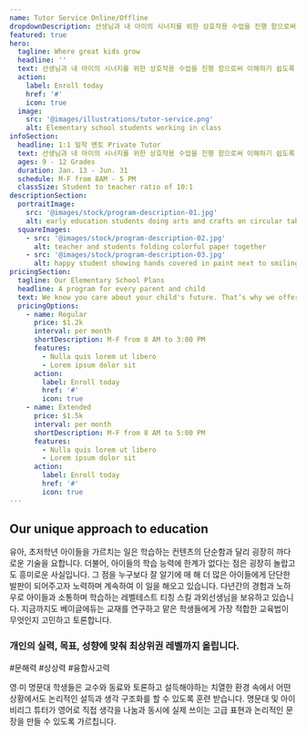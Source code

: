 ```yaml
---
name: Tutor Service Online/Offline
dropdownDescription: 선생님과 내 아이의 시너지를 위한 상호작용 수업을 진행 함으로써 이해하기 쉽도록 개념 설명 , 문제 풀이 및 질의 응답 방식을 통하여 수업을 진행 합니다. 
featured: true
hero:
  tagline: Where great kids grow
  headline: ''
  text: 선생님과 내 아이의 시너지를 위한 상호작용 수업을 진행 함으로써 이해하기 쉽도록 개념 설명 , 문제 풀이 및 질의 응답 방식을 통하여 수업을 진행 합니다. 
  action:
    label: Enroll today
    href: '#'
    icon: true
  image:
    src: '@images/illustrations/tutor-service.png'
    alt: Elementary school students working in class
infoSection:
  headline: 1:1 밀착 멘토 Private Tutor 
  text: 선생님과 내 아이의 시너지를 위한 상호작용 수업을 진행 함으로써 이해하기 쉽도록 개념 설명 , 문제 풀이 및 질의 응답 방식을 통하여 수업을 진행 합니다. Training 을 통하여 계획하는 영어 공부 습관 및 터득을 하도록 합니다. 유아, 초저학년 아이들을 가르치는 일은 학습하는 컨텐츠의 단순함과 달리 굉장히 까다로운 기술을 요합니다. 더불어, 아이들의 학습 능력에 한계가 없다는 점은 굉장히 놀랍고도 흥미로운 사실입니다. 그 점을 누구보다 잘 알기에 매 해 더 많은 아이들에게 단단한 발판이 되어주고자 노력하며 계속하여 이 일을 해오고 있습니다. 다년간의 경험과 노하우로 아이들과 소통하며 학습하는 레벨테스트 티칭 스킬 과외선생님을 보유하고 있습니다. 지금까지도 베이글에듀는 교재를 연구하고 맡은 학생들에게 가장 적합한 교육법이 무엇인지 고민하고 토론합니다.
  ages: 9 - 12 Grades
  duration: Jan. 13 - Jun. 31
  schedule: M-F from 8AM - 5 PM
  classSize: Student to teacher ratio of 10:1
descriptionSection:
  portraitImage:
    src: '@images/stock/program-description-01.jpg'
    alt: early education students doing arts and crafts on circular table
  squareImages:
    - src: '@images/stock/program-description-02.jpg'
      alt: teacher and students folding colorful paper together
    - src: '@images/stock/program-description-03.jpg'
      alt: happy student showing hands covered in paint next to smiling teacher
pricingSection:
  tagline: Our Elementary School Plans
  headline: A program for every parent and child
  text: We know you care about your child's future. That’s why we offer you the freedom to choose the right program for them.
  pricingOptions:
    - name: Regular
      price: $1.2k
      interval: per month
      shortDescription: M-F from 8 AM to 3:00 PM
      features:
        - Nulla quis lorem ut libero
        - Lorem ipsum dolor sit
      action:
        label: Enroll today
        href: '#'
        icon: true
    - name: Extended
      price: $1.5k
      interval: per month
      shortDescription: M-F from 8 AM to 5:00 PM
      features:
        - Nulla quis lorem ut libero
        - Lorem ipsum dolor sit
      action:
        label: Enroll today
        href: '#'
        icon: true
---
```


## Our unique approach to education

유아, 초저학년 아이들을 가르치는 일은 학습하는 컨텐츠의 단순함과 달리 굉장히 까다로운 기술을 요합니다.
더불어, 아이들의 학습 능력에 한계가 없다는 점은 굉장히 놀랍고도 흥미로운 사실입니다. 
그 점을 누구보다 잘 알기에 매 해 더 많은 아이들에게 단단한 발판이 되어주고자 노력하며 계속하여 이 일을 해오고 있습니다.
다년간의 경험과 노하우로 아이들과 소통하며 학습하는 레벨테스트 티칭 스킬 과외선생님을 보유하고 있습니다. 
지금까지도 베이글에듀는 교재를 연구하고 맡은 학생들에게 가장 적합한 교육법이 무엇인지 고민하고 토론합니다.


### 개인의 실력, 목표, 성향에 맞춰 최상위권 레벨까지 올립니다.

#문해력 #상상력 #융합사고력

영∙미 명문대 학생들은 교수와 동료와 토론하고 설득해야하는 치열한 환경 속에서 어떤
상황에서도 논리적인 설득과 생각 구조화를 할 수 있도록 훈련 받습니다.
명문대 및 아이비리그 튜터가 영어로 직접 생각을 나눔과 동시에 실제 쓰이는
고급 표현과 논리적인 문장을 만들 수 있도록 가르칩니다.

